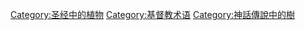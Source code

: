 [[Category:圣经中的植物|Category:圣经中的植物]]
[[Category:基督教术语|Category:基督教术语]]
[[Category:神話傳說中的樹|Category:神話傳說中的樹]]
